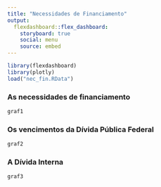 ```yaml
---
title: "Necessidades de Financiamento"
output: 
  flexdashboard::flex_dashboard:
    storyboard: true
    social: menu
    source: embed
---
```


```r
library(flexdashboard)
library(plotly)
load("nec_fin.RData")
```

### As necessidades de financiamento

```r
graf1
```

### Os vencimentos da Dívida Pública Federal

```r
graf2
```

### A Dívida Interna

```r
graf3
```

